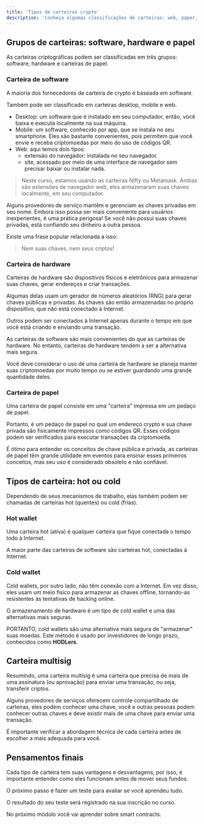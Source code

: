 ```yaml
---
title: 'Tipos de carteiras crypto'
description: 'Conheça algumas classificações de carteiras: web, paper, hard, hot, cold, multisig'
---
```


## Grupos de carteiras: software, hardware e papel

As carteiras criptográficas podem ser classificadas em três grupos: software, hardware e carteiras de papel.

### Carteira de software

A maioria dos fornecedores de carteira de crypto é baseada em software.

Também pode ser classificado em carteiras desktop, mobile e web.

- Desktop: um software que é instalado em seu computador,
  então, você baixa e executa localmente na sua máquina.
- Mobile: um software, conhecido por app, que se instala no seu smartphone.
  Eles são bastante convenientes, pois permitem que você envie e receba criptomoedas por meio do uso de códigos QR.
- Web: aqui temos dois tipos:
  - extensão do navegador: instalada no seu navegador.
  - site, acessado por meio de uma interface de navegador sem precisar baixar ou instalar nada.

> Neste curso, estamos usando as carteiras Nifty ou Metamask.
> Ambas são extensões de navegador web,
> eles armazenaram suas chaves localmente, em seu computador.

Alguns provedores de serviço mantêm e gerenciam as chaves privadas em seu nome.
Embora isso possa ser mais conveniente para usuários inexperientes, é uma prática perigosa!
Se você não possui suas chaves privadas, está confiando seu dinheiro a outra pessoa.

Existe uma frase popular relacionada a isso:

> Nem suas chaves, nem seus criptos!

### Carteira de hardware

Carteiras de hardware são dispositivos físicos e eletrônicos para armazenar suas chaves, gerar endereços e criar transações.

Algumas delas usam um gerador de números aleatórios (RNG) para gerar chaves públicas e privadas.
As chaves são então armazenadas no próprio dispositivo, que não está conectado à Internet.

Outros podem ser conectados à Internet apenas durante o tempo em que você está criando e enviando uma transação.

As carteiras de software são mais convenientes do que as carteiras de hardware.
No entanto, carteiras de hardware tendem a ser a alternativa mais segura.

Você deve considerar o uso de uma carteira de hardware
se planeja manter suas criptomoedas por muito tempo
ou se estiver guardando uma grande quantidade deles.

### Carteira de papel

Uma carteira de papel consiste em uma "carteira" impressa em um pedaço de papel.

Portanto, é um pedaço de papel no qual um endereço crypto e
sua chave privada são fisicamente impressos como códigos QR.
Esses códigos podem ser verificados para executar transações da criptomoeda.

É ótimo para entender os conceitos de chave pública e privada,
as carteiras de papel têm grande utilidade em eventos para ensinar esses primeiros conceitos,
mas seu uso é considerado obsoleto e não confiável.

## Tipos de carteira: hot ou cold

Dependendo de seus mecanismos de trabalho, elas também podem ser chamadas de carteiras hot (quentes) ou cold (frias).

### Hot wallet

Uma carteira hot (ativa) é qualquer carteira que fique conectada o tempo todo à Internet.

A maior parte das carteiras de software são carteiras hot, conectadas à Internet.

### Cold wallet

Cold wallets, por outro lado, não têm conexão com a Internet.
Em vez disso, eles usam um meio físico para armazenar as chaves offline,
tornando-as resistentes às tentativas de hacking online.

O armazenamento de hardware é um tipo de cold wallet e uma das alternativas mais seguras.

PORTANTO, cold wallets são uma alternativa mais segura de "armazenar" suas moedas.
Este método é usado por investidores de longo prazo, conhecidos como **HODLers**.

## Carteira multisig

Resumindo, uma carteira multisig é uma carteira que precisa de mais de uma assinatura (ou aprovação)
para enviar uma transação, ou seja, transferir criptos.

Alguns provedores de serviços oferecem controle compartilhado de carteiras,
eles podem conhecer uma chave, você e outras pessoas podem conhecer outras chaves
e deve existir mais de uma chave para enviar uma transação.

É importante verificar a abordagem técnica de cada carteira antes de escolher a mais adequada para você.

## Pensamentos finais

Cada tipo de carteira tem suas vantagens e desvantagens,
por isso, é importante entender como eles funcionam antes de mover seus fundos.

O próximo passo é fazer um teste para avaliar se você aprendeu tudo.

O resultado do seu teste será registrado na sua inscrição no curso.

No próximo módulo você vai aprender sobre smart contracts.
